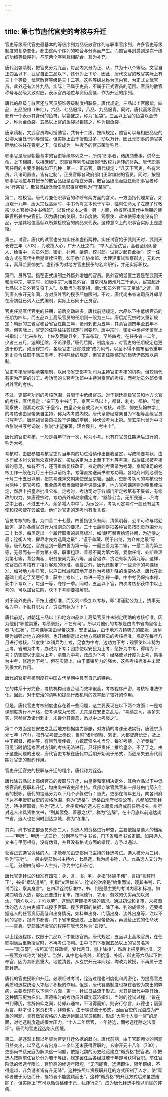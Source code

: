 ```yaml
---
---
---
```

title: 第七节唐代官吏的考核与升迁
---





官吏等级唐代官吏最基本的等级序列为品级散官序列与职事官序列，许多官吏等级制度的复杂变化，都由这两个序列的吻合与分离而产生。而勋官与封爵则是次一级的功绩等级序列，与前两个序列互相配合，互为补充。

唐代沿袭隋制，把官员分为九品，每品内又分为正、从，共为十八个等级。文官自正四品以下，武官自正三品以下，还分为上下阶，因此，唐代文官的散官实际上有三十个等级，武官散官等级是三十二等。这些等级总称为流内官，为正式文武官员。此外还有流外九品，实际上已属于吏员，不属于正式官员的范围。官员的散官称号与品级大致对应，表示官员地位与资历高低，作为升迁的序列。

唐代的品级与散官还与官员服饰等级制度相联系。唐代规定，三品以上官服紫，四品、五品服绯（朱红），六品、七品服绿，八品、九品服青。同时，唐代高级官员都有一个表示其身份的鱼符，以袋盛之，称为“鱼袋”。三品以上官的鱼袋以金饰之，称为金鱼袋。五品以上官的鱼袋以银饰之，称为银鱼袋。

唐承隋制，文武官员均可授勋官，共有十二级。按照规定，勋官可以与相应品级的公卿大臣处于同等班位。但实际上由于授勋过多，动以万计，因此无职事的勋官实际地位往往在胥吏之下，仅仅成为一种授予的官员荣誉称号。

职事官是唐皇朝最基本的官吏等级序列之一，所谓“职事者，诸统领曹事，供命王命，上下相摄，以持庶绩”。职事官序列形成唐朝行政权力运转的体系。唐代职事官任用的主要类别有如下几种：第一，正员官。唐代规定：“凡天下官吏，各有常员。凡诸司置直，皆有定制”。正员官即各政府部门正常编制的官员。同时，按照职事官地位与其授予的散官品级是否相宜分类，散官品级高而就任低职事官者称为“行某官”。散官品级低而任高职事官者称为“守某官”。

第二，检校官。唐代对兼任职事官的称呼有两方面的含义。一方面指代理某官。如贞观十九年，唐太宗伐高丽时，中书令岑文本死于军中，临时任命太子左庶子许敬宗“以本官检校中书侍郎”，以暂代文本之责。另一方面，检校官指唐代中后期的使职官所兼中央官衔。因为唐代的使职，如节度使、观察使、盐铁使等本身没有阶品，于是其地位高低以所兼检校官的阶品来代表。这种意义上的职事官实际上是虚衔。

第三，试官。唐代的试官也分为实任和虚衔两种。实任试官始于武则天时，武则天长安三年（703），为收揽人心，广开入仕之门，“举人悉授试官，高者至凤阁舍人、给事中，次员外郎、御史、补阙、拾遗、校书郎。试官之起自此始”。这一任命方式在唐代中后期继续沿用，如于敖“自协律郎、大理评事试监察御史，元和六年，真拜监察御史”。虚衔多为对地方官吏授予的名义职衔，并无实际职权。

第四，员外官。指在正式编制之外额外增加的官员。员外官的滥置主要是在武则天和唐中宗、睿宗时，如唐中宗“大置员外官，自京司及诸州凡二千余人，宦宫超迁七品以上员外官又将千人”。以致当时有宰相、御史和员外官“三无坐处”之谚。直到唐玄宗开元年间，方对员外官的授予严加限制。不过，唐代尚书省诸司员外郎早在唐初就已列入正式编制，实际上已同于正员官。

官吏任期唐代官吏的任期，前后变动较多。唐代前期规定，六品以下中低级官员的任期为四年，而五品以上高级官员的任期则一般为三年。唐后期宪宗时又重新规定：朝廷的三省官和台省官任期三年，诸州刺史为五年，其余官则四年至五年不等。但实际上，官吏的任期往往较规定时间要短。唐中宗时，御史中丞卢怀慎就上书指出：“比来州牧、上佐及两畿县令，下车布政，罕终四考，在任多者一二年，少者三五月，遽即迁除，不论课最。”唐代后期，制度废弃，对官吏的任期规定也更流于形式。如唐穆宗时，各级官吏“迁除过速”成为风气，以至不得不颁布诏令重申刺史县令任职不满三周年，不得除替的规定，但官吏任期缩短的趋势仍然难以遏制。

官吏考核唐皇朝承袭隋制，以尚书省吏部考功司为主持官吏考核的机构，但较隋代有更为严密的分工。考功司的长官考功郎中主持对京官的考核，而考功员外郎负责对外官的考核。

不过，吏部考功司的考核范围，只限于中低级官员。对于朝廷高级官员和地方长官的考核，唐代规定：“亲王及中书门下、京官三品以上，都督、刺史、都护、节度观察使，则奏功过状”于皇帝，由皇帝亲自或另派人考核。谏官、御史及翰林学士的考核也由皇帝亲自主持，称为内考或内校。唐代皇帝经常亲自为宰相等高级官员书写考词。唐高祖曾亲自把敢于诤谏的李纲、孙伏伽考为上第。唐玄宗也曾为中书令张说书写考词说：张说“才望兼著，理合褒升，考中上”。

唐代的官吏考核，一般是每年举行一次，称为小考。也有在官员任期满后进行的，称为大考。

考核时，由应参加考核官吏对当年内的功过治绩作出自我鉴定，写成简要考状，由本司或本州长官当众宣读评议，按优劣定为上上至下下九等考第。然后征求被考核者的意见，如有不当，还可重新复核改正。校定后的考第录为考簿。京城诸司的考核工作一般在九月三十日以前结束，考簿直接送尚书省考功司。各地府州则必须在十月二十五日以前，把其考课簿交朝集使送至京城。因此，吏部考功司的考核也分为两种：京官考核，集合应考者当面唱读考课簿注定，地方官考课簿则对朝集使注定，然后上报皇帝批准公布。定考时，考功司对于各部门所定考第有不妥者，有修改的权力。如唐德宗时，考功员外郎赵宗儒定考，“黜陟公当，无所畏避……凡考之中上者，不过五十人，余多减入中中”。为示公平，考功司定考时一般还有监考使和校考使在旁监督。他们对官吏的定考也有发言权。

官员考核的标准，为四善二十七最。四善指德义有闻、清慎明著、公平可称与烙勤匪懈，是对各级官员行为准则总的要求。二十七最则是把各种官员按职责范围分为二十七类，每类定出一个履行职责的最高标准，如“献可替否拾遗补阙，为近侍之最；铨衡人物、擢尽才良为选司之最”；“谨于盖藏、明于出纳，为仓库之最”等等。唐代规定，官员达到一最四善为第一等，一最三善为第二等，一最二善为第三等，无最而有一善为第五等，职事粗理、善最不闻为第六等，爱憎任情、处断乖理为第七等，背公向私、职务废阙为第八等，居官谄诈、贪浊有状为第九等。这样，使官员的考核有了相对客观的标准。善最之外，唐代还制定了一些具体的考课标准，如对地方州县官，以户口增减和田地开垦作为考绩升降的重要依据。唐代在此基础上规定了奖惩标准：获中上考以上，每进一等加禄一季，中中考仍保持本禄，获中下考以下，每退一等，夺禄一季。同时，五品以下官，四次考核都获中中以上考的，可以加官进阶，获下下考则要被解职。

对于流外吏员，不按上述标准，而另列四条加以考核，即“清谨勤公为上，执事无私为中，不勤其职为了，贪浊有状为下下”。

唐代前期，对朝廷三品以上和地方四品以上高级官员并未制定明确的考核标准，因为他们“职位崇重，考绩褒贬，不在有司”。所以对他们的考核是由尚书省向皇帝上奏“功过状”，其考课等第由皇帝决定。安史乱后，由于地方方镇势力的膨胀，唐皇朝为加强对地方的控制，也开始制定出对地方高级官员的考核标准，规定在每年八月进行考核。节度使“以销兵为上考，足食为中考，边功为下考；观察使以丰稔为上考，省刑为中考，办税为下考；团练使以安民为上考，惩奸为中考，得精为下考；防御使以无虞为上考，清苦为中考，政成为下考；经略使以计度为上考，集事为中考，修造为下考”。但在实际上，由于藩镇势力的强大，这些考核标准并未起到很大的作用。

唐代的官吏考核制度在中国古代皇朝中具有自己的特色。

它的体系十分完备，考核机构设置合理而效率很高，考核程序严密，考核标准法律化。因此，对于吏治的清明和提高行政机构的效率起了较好的作用。

但是，唐代官吏考核制度也存在着一些问题，这主要表现在以下两个方面：一是考课制度执行不严格，使考课成为形式，尤其是在安史之乱后，“考绩之司，事多失实，常参官及诸州刺史，未尝分其善恶，悉以中上考褒之”。

第二个方面是在安史之乱后地方割据势力膨胀，对方镇的考课无法实行。唐德宗贞元七年（791），校外官考使上奏说，当时“诸州观察、刺史、大都督府长史，及上中下都督、都护等，有带节度使者，方镇既崇名礼当异，每岁考绩，亦听奏裁”。可见当时朝廷考官对方镇的考核无法进行，只好把责任上推给皇帝，不了了之。由于这些问题的出现，唐代官吏考核在唐代中后期开始流于形式，而逐渐失去唐代前期对官吏的制约作用。

官吏升迁官吏的授职与升迁的程序，唐代称为铨选。

唐代除五品以上高级官员的授职与升迁，由皇帝和宰相决定外，其余六品以下中低级官员的授职和升迁，均由尚书省吏部主持。兵部亦掌管武官和一部分由门荫入仕者的授职。唐代的铨选分为以下几个步骤进行：首先，吏部在每年五月，向各州府下达本年授职官吏的资格范围，称为“选格”。选格由州府张榜公布，凡参加吏部铨选，待授官职者，称为“选人”。合乎资格的选人在本籍贯州府或前任所报名。州府对选人出具资格文书，“列其罢免、善恶之状”，称为“选解”，在十月底以前送达尚书省，选人也在同时到达京城，称为“冬集”。

其次，尚书省吏部派员外郎二人，对选人的资格进行审查，主要依据是选人的档案——“甲历”。甲历一式三份，分别存放于中书省、门下省和尚书省吏部。如果选人文书与甲历相符，没有伪冒，并且没有格式方面的错误，方予以通过。

获得正式选官资格的人，才能参加由吏部尚书主持的铨选考试。选人被分为三组，称为“三铨”。一般由吏部尚书主持六、七品选，称为尚书铨，八、九品选人又分为二组，分别由侍郎一人主持，称为中铨和东铨。

唐代官吏铨试的标准有四项：身、言、书、判。身指“体貌丰伟”，言指“言辞辩正”，书指“楷法道美”，判指“文理优长”。铨试的次序是“始集而试，观其书判，已试而铨，察其身言”。在四项铨试标准中，书、判是最主要的考试内容和标准。如果四项皆入选，那么还要进行复审，按照德行、才用、劳效的优劣再加以淘汰，“德均以才，才均以劳”，这里的劳即指考课的情况。通过初试和复审，未被淘汰的选人方由吏部正式授予官职。授予官职的依据，除了书、判的成绩外，还要根据选人的任官资历高低和出身情况，如科举出身、门荫出身、流外出身等，注以不同的官职，报尚书都省、门下省审查通过，上报皇帝备案，再发给正式的任命状——告身。吏部性选授官的程序在唐代又称为“旨授”。

以上铨选程序，仅限于六品以下中低级官员。唐代规定，五品以上高级官员，在任职期满后重新授官时，不再考试书判。由中书门下根据五品以上的官员名簿——“具员簿”，按照其“前任政绩，受代月日，量才除授”，然后上报皇帝批准。这一授官方式称为“敕授”。当然，其中也有例外，即拾遗、补阙、御史等六品以下供奉官，因为其职责重大，地位清要，从玄宗开元年间起，均改为敕授，不再属于吏部铨选。

唐代的官吏授职和升迁，必须经过考试，铨选过程也制度化和周密化，为提高官吏素质和选拔统治人才起了积极的作用。但是，唐代铨选制度也存在着较为突出的弊病，主要表现在以下两个方面：第一，铨试日益流于形式。尤其是唐代中期开始，这种情形更为突出。唐德宗时的考功员外郎沈既济指出，当时的铨试过程，“皆在书判薄历，言辞俯仰之间，侍郎非通神，不可得而知。则安行徐言，非德也；丽藻芳言，非才也；累资积考，非劳也’。由于铨试流于形式，因而官吏的冗滥成为严重的问题，具有做官资格的人数远远超过官员编制，形成“大率十人竟一官”的局面，对铨选制度造成很大压力，“士人二年居官，十年待选，而考选迁除之法寖坏”。唐代的官吏铨选陷入困境。

第二，是逐渐出现以年资为官吏升迁依据的趋向。唐代前期，由于官职阙少的问题日益突出，以至选人有出身二十余年还未获得官职的。玄宗开元十八年（730），吏部尚书裴光庭为解决这一问题，依据北魏的历史经验建立“循资格”授官法。即把选人按照前任官阶分为若干等级，规定罢任后各经过若干年即可获得官职。前任官阶低的候选年限长，官阶高的候选年限短，“无问能否，选满即注，限年蹑级，不得逾越，非负谴者皆有升无降”。这种按照年资授职升迁的方式压制了人才，使“庸碌者便于历级而升，挺特者不能脱颖而出”。这种“循资格”的升迁方式后来虽然废除了，但实际上“有司以循资格便于己，犹踵行之”，成为唐代铨选中难以消除的弊病。